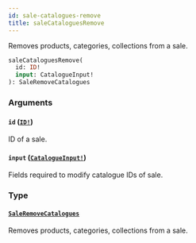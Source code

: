 ```yaml
---
id: sale-catalogues-remove
title: saleCataloguesRemove
---
```


Removes products, categories, collections from a sale.

```graphql
saleCataloguesRemove(
  id: ID!
  input: CatalogueInput!
): SaleRemoveCatalogues

```

### Arguments

#### `id` ([`ID!`](/docs/developer/api-reference/scalars/id))

ID of a sale.

#### `input` ([`CatalogueInput!`](/docs/developer/api-reference/inputs/catalogue-input))

Fields required to modify catalogue IDs of sale.

### Type

#### [`SaleRemoveCatalogues`](/docs/developer/api-reference/objects/sale-remove-catalogues)

Removes products, categories, collections from a sale.

